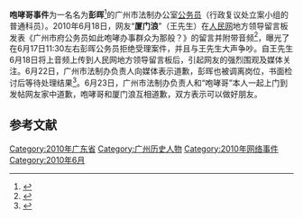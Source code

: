 '''咆哮哥事件'''为一名名为'''彭晖'''<ref>{{cite web | language =zh-hans  | publisher =中国广播网  | title =公务员“咆哮哥”低调亮相 神情凝重称后悔  | url =http://www.cnr.cn/gundong/201006/t20100624_506630404.html  | author =羊城晚报  | date = 2010-06-24 | accessdate =2010-06-24  }}</ref>的广州市法制办公室[[公务员|公务员]]（行政复议处立案小组的普通科员）。2010年6月18日，网友“'''厦门浪'''”（王先生）在[[人民网|人民网]]地方领导留言板发表《广州市府公务员如此咆哮办事群众为那般？》的留言并附带音频<ref>{{cite web | language = zh-hans | publisher = [[人民网|人民网]]地方领导留言板 | title = 留言主题: 广州市府公务员如此咆哮办事群众为那般？ | url = http://liuyan.people.com.cn/viewthread.php?tid=567352 | author =  | date = 2010-06-18 | accessdate = 2010-06-23 }}</ref>，曝光了在6月17日11:30左右彭晖公务员拒绝受理案件，并且与王先生大声争吵。自王先生6月18日将上音频上传到人民网地方领导留言板后，引起网友的强烈围观及媒体关注。6月22日，广州市法制办负责人向媒体表示道歉，彭晖也被调离岗位，书面检讨后等待处理结果<ref>{{cite web  | language =zh-hans  | publisher =新华网  | title =网民与“咆哮哥”互相致歉 双方表示可以做朋友  | url =http://news.xinhuanet.com/2010-06/24/c_12257156.htm  | author =广州日报  | date =2010-06-24  | accessdate =2010-06-24  | archive-date =2011-12-20  | archive-url =https://web.archive.org/web/20111220035926/http://news.xinhuanet.com/2010-06/24/c_12257156.htm  | dead-url =no  }}</ref>。6月23日，广州市法制办负责人和“咆哮哥”本人一起上门到发帖网友家中道歉，咆哮哥和厦门浪互相道歉，双方表示可以做好朋友。

==参考文献==
<div class="references-small">
<references></references>
</div>

[[Category:2010年广东省|Category:2010年广东省]]
[[Category:广州历史人物|Category:广州历史人物]]
[[Category:2010年网络事件|Category:2010年网络事件]]
[[Category:2010年6月|Category:2010年6月]]